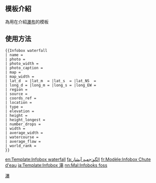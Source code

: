 <IncludeOnly><!-- 在這裡加入模板的保護標識 --></IncludeOnly>
<!-- 在本行下編輯模板說明 -->
== 模板介紹 ==
為用在介紹[[瀑布]]的模板
== 使用方法 ==
<pre>{{Infobox waterfall
| name = 
| photo = 
| photo_width = 
| photo_caption = 
| map = 
| map_width = 
| lat_d  = |lat_m  = |lat_s  = |lat_NS  = 
| long_d = |long_m = |long_s = |long_EW =
| region = 
| source = 
| coords_ref = 
| location = 
| type = 
| elevation = 
| height = 
| height_longest = 
| number_drops = 
| width = 
| average_width = 
| watercourse = 
| average_flow = 
| world_rank = 
}}</pre>

<IncludeOnly>
<!-- 本行下加入模板的分類 -->
[[Category:地理模板|瀑]]
<!-- 本行下加入模板的跨語言鏈接 -->

[[en:Template:Infobox waterfall]]
[[fa:الگو:جعبه آبشار]]
[[fr:Modèle:Infobox Chute d'eau]]
[[ja:Template:Infobox 滝]]
[[nn:Mal:Infoboks foss]]
</IncludeOnly>